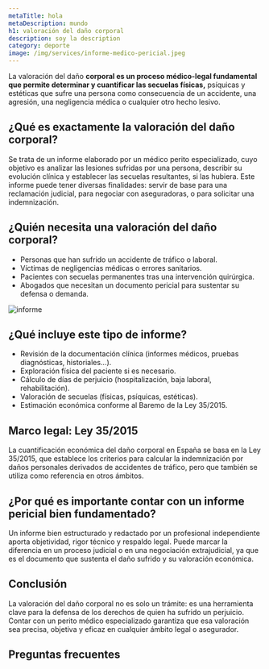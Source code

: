 ```yaml
---
metaTitle: hola
metaDescription: mundo
h1: valoración del daño corporal
description: soy la description
category: deporte
image: /img/services/informe-medico-pericial.jpeg
---
```



La valoración del daño **corporal es un proceso médico-legal fundamental que permite determinar y cuantificar las secuelas físicas,** psíquicas y estéticas que sufre una persona como consecuencia de un accidente, una agresión, una negligencia médica o cualquier otro hecho lesivo.

## ¿Qué es exactamente la valoración del daño corporal?

Se trata de un informe elaborado por un médico perito especializado, cuyo objetivo es analizar las lesiones sufridas por una persona, describir su evolución clínica y establecer las secuelas resultantes, si las hubiera. Este informe puede tener diversas finalidades: servir de base para una reclamación judicial, para negociar con aseguradoras, o para solicitar una indemnización.

<ServiceForm heading="contacta conmigo" />

## ¿Quién necesita una valoración del daño corporal?

- Personas que han sufrido un accidente de tráfico o laboral.
- Víctimas de negligencias médicas o errores sanitarios.
- Pacientes con secuelas permanentes tras una intervención quirúrgica.
- Abogados que necesitan un documento pericial para sustentar su defensa o demanda.

<Image
  src="/img/services/informe-medico-pericial.jpeg"
  alt="informe"
  height={1200}
  width={750}
/>

## ¿Qué incluye este tipo de informe?

- Revisión de la documentación clínica (informes médicos, pruebas diagnósticas, historiales...).
- Exploración física del paciente si es necesario.
- Cálculo de días de perjuicio (hospitalización, baja laboral, rehabilitación).
- Valoración de secuelas (físicas, psíquicas, estéticas).
- Estimación económica conforme al Baremo de la Ley 35/2015.

## Marco legal: Ley 35/2015

La cuantificación económica del daño corporal en España se basa en la Ley 35/2015, que establece los criterios para calcular la indemnización por daños personales derivados de accidentes de tráfico, pero que también se utiliza como referencia en otros ámbitos.

<CtaLinks modifier="service-page" />

## ¿Por qué es importante contar con un informe pericial bien fundamentado?

Un informe bien estructurado y redactado por un profesional independiente aporta objetividad, rigor técnico y respaldo legal. Puede marcar la diferencia en un proceso judicial o en una negociación extrajudicial, ya que es el documento que sustenta el daño sufrido y su valoración económica.

## Conclusión

La valoración del daño corporal no es solo un trámite: es una herramienta clave para la defensa de los derechos de quien ha sufrido un perjuicio. Contar con un perito médico especializado garantiza que esa valoración sea precisa, objetiva y eficaz en cualquier ámbito legal o asegurador.

## Preguntas frecuentes

<FAQ faqs={FAQ_HOME} />
